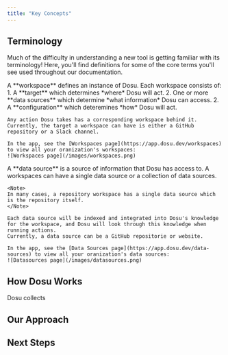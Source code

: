 ```yaml
---
title: "Key Concepts"
---
```



## Terminology

Much of the difficulty in understanding a new tool is getting familiar with its terminology! 
Here, you'll find definitions for some of the core terms you'll see used throughout our documentation.

<Tabs>
  <Tab title='Workspace'>
    A **workspace** defines an instance of Dosu. Each workspace consists of:
      1. A **target** which determines *where* Dosu will act.
      2. One or more **data sources** which determine *what information* Dosu can access.
      2. A **configuration** which deteremines *how* Dosu will act.

    Any action Dosu takes has a corresponding workspace behind it. 
    Currently, the target a workspace can have is either a GitHub repository or a Slack channel.
    
    In the app, see the [Workspaces page](https://app.dosu.dev/workspaces) to view all your oranization's workspaces:
    ![Workspaces page](/images/workspaces.png)
  </Tab>
  <Tab title='Data Source'>
    A **data source** is a source of information that Dosu has access to. A workspaces can have a single data source or a collection of data sources.

    <Note>
    In many cases, a repository workspace has a single data source which is the repository itself.
    </Note>

    Each data source will be indexed and integrated into Dosu's knowledge for the workspace, and Dosu will look through this knowledge when running actions.
    Currently, a data source can be a GitHub repositorie or website.

    In the app, see the [Data Sources page](https://app.dosu.dev/data-sources) to view all your oranization's data sources:
    ![Datasources page](/images/datasources.png)
  </Tab>
</Tabs>

## How Dosu Works
Dosu collects

## Our Approach

## Next Steps
